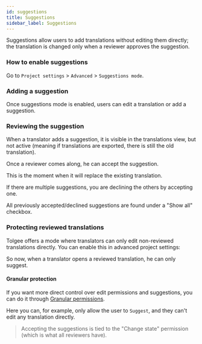 ```yaml
---
id: suggestions
title: Suggestions
sidebar_label: Suggestions
---
```




Suggestions allow users to add translations without editing them directly; the translation is changed only when a reviewer approves the suggestion.

### How to enable suggestions

Go to `Project settings` > `Advanced` > `Suggestions mode`.

<ScreenshotWrapper
  src="/img/docs/platform/suggestions/settings.png"
  alt="Project settings > Advanced > Suggestions mode"
/>

### Adding a suggestion

Once suggestions mode is enabled, users can edit a translation or add a suggestion.

<ScreenshotWrapper
  src="/img/docs/platform/suggestions/suggestion-menu.png"
  alt="Adding suggestion via menu"
/>

### Reviewing the suggestion

When a translator adds a suggestion, it is visible in the translations view, but not active (meaning if translations are exported, there is still the old translation).

<ScreenshotWrapper
  src="/img/docs/platform/suggestions/suggestion-created.png"
  alt="Created suggestion"
/>

Once a reviewer comes along, he can accept the suggestion.

<ScreenshotWrapper
  src="/img/docs/platform/suggestions/suggestion-accept.png"
  alt="Accept suggestion"
/>

This is the moment when it will replace the existing translation.

<ScreenshotWrapper
  src="/img/docs/platform/suggestions/suggestion-accepted.png"
  alt="Suggestion is accepted"
/>

If there are multiple suggestions, you are declining the others by accepting one.

All previously accepted/declined suggestions are found under a "Show all" checkbox.

<ScreenshotWrapper
  src="/img/docs/platform/suggestions/suggestions-inactive.png"
  alt="Inactive suggestions"
/>


### Protecting reviewed translations

Tolgee offers a mode where translators can only edit non-reviewed translations directly. You can enable this in advanced project settings:

<ScreenshotWrapper
  src="/img/docs/platform/suggestions/translation-protection-settings.png"
  alt="Translation protection settings"
/>

So now, when a translator opens a reviewed translation, he can only suggest.

<ScreenshotWrapper
  src="/img/docs/platform/suggestions/translation-protection-suggest-only.png"
  alt="Translation protection - suggest only"
/>

#### Granular protection

If you want more direct control over edit permissions and suggestions, you can do it through
[Granular permissions](/platform/projects_and_organizations/members#granular-permissions).

Here you can, for example, only allow the user to `Suggest`, and they can't edit any translation directly.

<ScreenshotWrapper
  src="/img/docs/platform/suggestions/suggestions-granular-permissions.png"
  alt="Suggestions granular permissions"
/>

> Accepting the suggestions is tied to the "Change state" permission (which is what all reviewers have).


